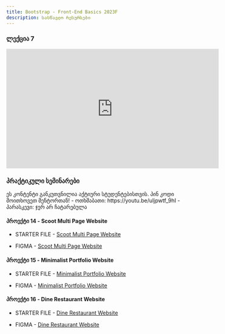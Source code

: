 ```yaml
---
title: Bootstrap - Front-End Basics 2023F
description: სასწავლო რესურსები
---
```


### ლექცია 7

<iframe width="560" height="315" src="https://www.youtube.com/embed/zjD8tTCAM7o?si=Ug81KBMc10ymNWjg" title="YouTube video player" frameBorder="0" allow="accelerometer; autoplay; clipboard-write; encrypted-media; gyroscope; picture-in-picture; web-share" allowFullScreen></iframe>

### პრაქტიკული სემინარები

<Card>
  <PinCodeProtectedContent>
    <Locked>
      ეს კონტენტი განკუთვნილია აქტიური სტუდენტებისთვის. პინ კოდი მოითხოვეთ
      მენტორთან!
    </Locked>
    <Unlocked>
      - ოთხშაბათი: https://youtu.be/uIjpwtf_9hI
      - პარასკევი: ჯერ არ ჩატარებულა
    </Unlocked>
  </PinCodeProtectedContent>
</Card>

#### პროექტი 14 - Scoot Multi Page Website

- STARTER FILE - [Scoot Multi Page Website](https://drive.google.com/file/d/1cbMRt9mg37xFHU3279klUx1OvcrfAfzT/view?usp=sharing)

- FIGMA - [Scoot Multi Page Website](https://www.figma.com/file/6VC741ZtZCCwyr4FKbaRw8/scoot-multi-page-website?node-id=0%3A1&mode=dev)

#### პროექტი 15 - Minimalist Portfolio Website

- STARTER FILE - [Minimalist Portfolio Website](https://drive.google.com/file/d/1tdiw61XPEZp4WsK39n6seymdRoopWlCN/view?usp=sharing)

- FIGMA - [Minimalist Portfolio Website](https://www.figma.com/file/UWWoPgXHNXU8kDCZdPl9va/minimalist-portfolio-website?mode=dev)

#### პროექტი 16 - Dine Restaurant Website

- STARTER FILE - [Dine Restaurant Website](https://drive.google.com/file/d/1C60JvSGVKXR1E_KNMs9KwpCdrfzrH7KE/view?usp=sharing)

- FIGMA - [Dine Restaurant Website](https://www.figma.com/file/pZ1FrGuOc8RzismYu1dag7/dine-restaurant-website?mode=dev)

